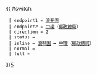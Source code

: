 {{ #switch: {{{format|}}}
  | endpoint1 = [[浪琴園]]
  | endpoint2 = [[中環]]（[[郵政總局]]）
  | direction = 2
  | status = {{HK Bus Status|P}}
  | inline = [[浪琴園]] ↔ [[中環]]（[[郵政總局]]）
  | normal =
  | full =
}}<noinclude>[[category:港島居民巴士路線模板|5]]</noinclude>